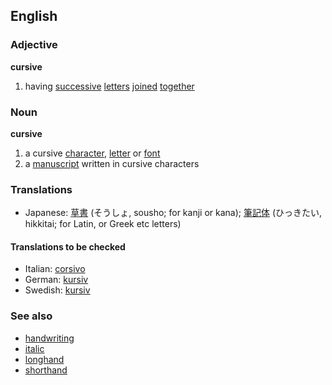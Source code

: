==English==
===Adjective===
{{wikipedia}}
'''cursive'''
# having [[successive]] [[letter]]s [[joined]] [[together]]
===Noun===
'''cursive'''
# a cursive [[character]], [[letter]] or [[font]]
# a [[manuscript]] written in cursive characters

===Translations===
*Japanese: [[草書]] (そうしょ, sousho; for kanji or kana); [[筆記体]] (ひっきたい, hikkitai; for Latin, or Greek etc letters)
====Translations to be checked====
*Italian: [[corsivo]]<!-- fonts, n., adj., both? -->
*German: [[kursiv]]<!-- fonts, n., adj., both? -->
*Swedish: [[kursiv]]<!-- fonts, n., adj., both? -->

===See also===
*[[handwriting]]
*[[italic]]
*[[longhand]]
*[[shorthand]]